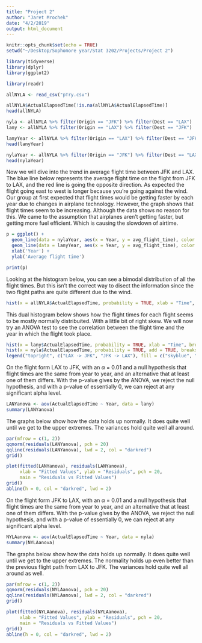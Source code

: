 ```yaml
---
title: "Project 2"
author: "Jaret Mrochek"
date: "4/2/2019"
output: html_document
---
```


```r
knitr::opts_chunk$set(echo = TRUE)
setwd("~/Desktop/Sophomore year/Stat 3202/Projects/Project 2")
```

```r
library(tidyverse)
library(dplyr)
library(ggplot2)
```

```r
library(readr)

allNYLA <- read_csv("pTry.csv")

allNYLA$ActualElapsedTime[!is.na(allNYLA$ActualElapsedTime)]
head(allNYLA)
```

```r
nyla <- allNYLA %>% filter(Origin == "JFK") %>% filter(Dest == "LAX")
lany <- allNYLA %>% filter(Origin == "LAX") %>% filter(Dest == "JFK")
```

```r
lanyYear <- allNYLA %>% filter(Origin == "LAX") %>% filter(Dest == "JFK") %>% group_by(Year) %>% summarize(num_flights = n(), total_flight_time = sum(ActualElapsedTime, na.rm = TRUE), avg_flight_time = total_flight_time / num_flights)
head(lanyYear)
```

```r
nylaYear <- allNYLA %>% filter(Origin == "JFK") %>% filter(Dest == "LAX") %>% group_by(Year) %>% summarize(num_flights = n(), total_flight_time = sum(ActualElapsedTime, na.rm = TRUE), avg_flight_time = total_flight_time / num_flights)
head(nylaYear)
```
Now we will dive into the trend in average flight time between JFK and LAX. The blue line below represents the average flight time on the flight from JFK to LAX, and the red line is going the opposite direction. As expected the flight going east to west is longer because you're going against the wind. Our group at first expected that flight times would be getting faster by each year due to changes in airplane technology. However, the graph shows that flight times seem to be increasing. Although the data shows no reason for this. We came to the assumption that airplanes aren't getting faster, but getting more fuel efficient. Which is causing the slowdown of airtime. 

```r
p = ggplot() + 
  geom_line(data = nylaYear, aes(x = Year, y = avg_flight_time), color = "blue") +
  geom_line(data = lanyYear, aes(x = Year, y = avg_flight_time), color = "red") +
  xlab('Year') +
  ylab('Average flight time') 

print(p)
```

Looking at the histogram below, you can see a bimodal distribution of all the flight times. But this isn't the correct way to disect the information since the two flight paths are quite different due to the wind.
```r
hist(x = allNYLA$ActualElapsedTime, probability = TRUE, xlab = "Time", breaks = 1000, xlim = c(200, 600), main = "")
```

This dual histogram below shows how the flight times for each flight seems to be mostly normally distribuited. With a little bit of right skew. We will now try an ANOVA test to see the correlation between the flight time and the year in which the flight took place. 
```r
hist(x = lany$ActualElapsedTime, probability = TRUE, xlab = "Time", breaks = 500, col = "skyblue", xlim = c(220, 475), ylim = c(0, .023), main = "")
hist(x = nyla$ActualElapsedTime, probability = TRUE, add = TRUE, breaks = 500, col = "red")
legend("topright", c("LAX -> JFK", "JFK -> LAX"), fill = c("skyblue", "red"))
```

On the flight form LAX to JFK, with an $\alpha$ = 0.01 and a null hypothesis that flight times are the same from year to year, and an alternative that at least one of them differs. With the p-value gives by the ANOVA, we reject the null hypothesis, and with a p-value of essentially 0, we can reject at any significant alpha level. 

```r
LANYanova <- aov(ActualElapsedTime ~ Year, data = lany)
summary(LANYanova)
```
The graphs below show how the data holds up normally. It does quite well until we get to the upper extremes. The variances hold quite well all around. 

```r
par(mfrow = c(1, 2))
qqnorm(residuals(LANYanova), pch = 20)
qqline(residuals(LANYanova), lwd = 2, col = "darkred")
grid()

plot(fitted(LANYanova), residuals(LANYanova), 
     xlab = "Fitted Values", ylab = "Residuals", pch = 20,
     main = "Residuals vs Fitted Values")
grid()
abline(h = 0, col = "darkred", lwd = 2)

```

On the flight form JFK to LAX, with an $\alpha$ = 0.01 and a null hypothesis that flight times are the same from year to year, and an alternative that at least one of them differs. With the p-value gives by the ANOVA, we reject the null hypothesis, and with a p-value of essentially 0, we can reject at any significant alpha level. 
```r
NYLAanova <- aov(ActualElapsedTime ~ Year, data = nyla)
summary(NYLAanova)
```

The graphs below show how the data holds up normally. It does quite well until we get to the upper extremes. The normality holds up even better than the previous flight path from LAX to JFK. The variances hold quite well all around as well.

```r
par(mfrow = c(1, 2))
qqnorm(residuals(NYLAanova), pch = 20)
qqline(residuals(NYLAanova), lwd = 2, col = "darkred")
grid()

plot(fitted(NYLAanova), residuals(NYLAanova), 
     xlab = "Fitted Values", ylab = "Residuals", pch = 20,
     main = "Residuals vs Fitted Values")
grid()
abline(h = 0, col = "darkred", lwd = 2)
```